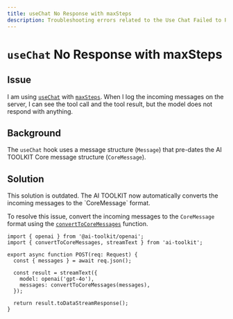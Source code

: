 ```yaml
---
title: useChat No Response with maxSteps
description: Troubleshooting errors related to the Use Chat Failed to Parse Stream error.
---
```


# `useChat` No Response with maxSteps

## Issue

I am using [`useChat`](/docs/reference/ai-toolkit-ui/use-chat) with [`maxSteps`](/docs/reference/ai-toolkit-ui/use-chat#max-steps).
When I log the incoming messages on the server, I can see the tool call and the tool result, but the model does not respond with anything.

## Background

The `useChat` hook uses a message structure (`Message`) that pre-dates the AI TOOLKIT Core message structure (`CoreMessage`).

## Solution

<Note title="warning">
  This solution is outdated. The AI TOOLKIT now automatically converts the
  incoming messages to the `CoreMessage` format.
</Note>

To resolve this issue, convert the incoming messages to the `CoreMessage` format using the [`convertToCoreMessages`](/docs/reference/ai-toolkit-ui/convert-to-core-messages) function.

```tsx highlight="9"
import { openai } from '@ai-toolkit/openai';
import { convertToCoreMessages, streamText } from 'ai-toolkit';

export async function POST(req: Request) {
  const { messages } = await req.json();

  const result = streamText({
    model: openai('gpt-4o'),
    messages: convertToCoreMessages(messages),
  });

  return result.toDataStreamResponse();
}
```
